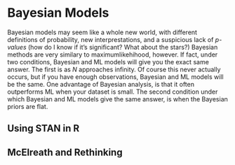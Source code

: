 # Bayesian Models

Bayesian models may seem like a whole new world, with different definitions
of probability, new interprestations, and a suspicious lack of *p-values* 
(how do I know if it's significant? What about the stars?) Bayesian methods
are very similary to maximumlikehihood, however. If fact, under two conditions, 
Bayesian and ML models will give you the exact same answer. The first is as
*N* approaches infinity. Of course this never actually occurs, but if you
have enough observations, Bayesian and ML models will be the same. One advantage
of Bayesian analysis, is that it often outperforms ML when your dataset is small.
The second condition under which Bayesian and ML models give the same answer, is
when the Bayesian priors are flat. 

## Using STAN in R

## McElreath and Rethinking